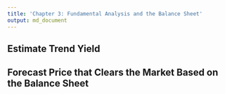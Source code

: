 ```yaml
---
title: 'Chapter 3: Fundamental Analysis and the Balance Sheet'
output: md_document
---
```


## Estimate Trend Yield

## Forecast Price that Clears the Market Based on the Balance Sheet


